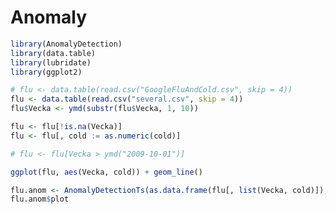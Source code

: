 Anomaly
=======

```r
library(AnomalyDetection)
library(data.table)
library(lubridate)
library(ggplot2)

# flu <- data.table(read.csv("GoogleFluAndCold.csv", skip = 4))
flu <- data.table(read.csv("several.csv", skip = 4))
flu$Vecka <- ymd(substr(flu$Vecka, 1, 10))

flu <- flu[!is.na(Vecka)]
flu <- flu[, cold := as.numeric(cold)]

# flu <- flu[Vecka > ymd("2009-10-01")]

ggplot(flu, aes(Vecka, cold)) + geom_line()

flu.anom <- AnomalyDetectionTs(as.data.frame(flu[, list(Vecka, cold)]), plot = TRUE, max_anoms = 0.08)
flu.anom$plot

```


